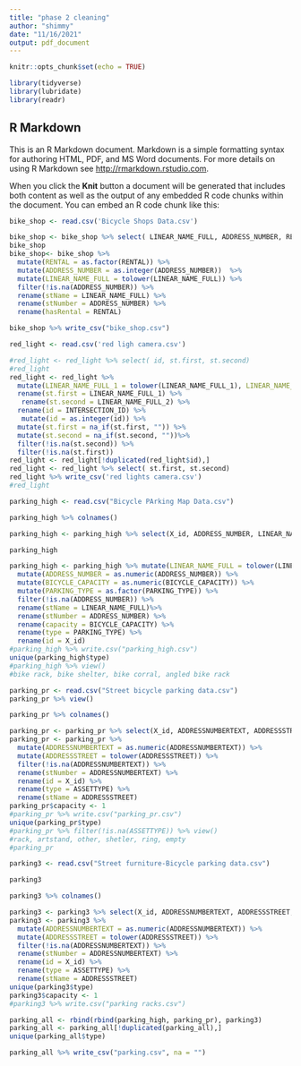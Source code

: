 ```yaml
---
title: "phase 2 cleaning"
author: "shimmy"
date: "11/16/2021"
output: pdf_document
---
```


```r
knitr::opts_chunk$set(echo = TRUE)
```

```r
library(tidyverse)
library(lubridate)
library(readr)
```

## R Markdown

This is an R Markdown document. Markdown is a simple formatting syntax for authoring HTML, PDF, and MS Word documents. For more details on using R Markdown see <http://rmarkdown.rstudio.com>.

When you click the **Knit** button a document will be generated that includes both content as well as the output of any embedded R code chunks within the document. You can embed an R code chunk like this:


```r
bike_shop <- read.csv('Bicycle Shops Data.csv')
```


```r

bike_shop <- bike_shop %>% select( LINEAR_NAME_FULL, ADDRESS_NUMBER, RENTAL)
bike_shop
bike_shop<- bike_shop %>% 
  mutate(RENTAL = as.factor(RENTAL)) %>% 
  mutate(ADDRESS_NUMBER = as.integer(ADDRESS_NUMBER))  %>%
  mutate(LINEAR_NAME_FULL = tolower(LINEAR_NAME_FULL)) %>%
  filter(!is.na(ADDRESS_NUMBER)) %>%
  rename(stName = LINEAR_NAME_FULL) %>%
  rename(stNumber = ADDRESS_NUMBER) %>%
  rename(hasRental = RENTAL) 

bike_shop %>% write_csv("bike_shop.csv")
```

```r
red_light <- read.csv('red ligh camera.csv')
```

```r
#red_light <- red_light %>% select( id, st.first, st.second)
#red_light
red_light <- red_light %>% 
  mutate(LINEAR_NAME_FULL_1 = tolower(LINEAR_NAME_FULL_1), LINEAR_NAME_FULL_2 = tolower(LINEAR_NAME_FULL_2)) %>%
  rename(st.first = LINEAR_NAME_FULL_1) %>%
   rename(st.second = LINEAR_NAME_FULL_2) %>%
  rename(id = INTERSECTION_ID) %>%
   mutate(id = as.integer(id)) %>%
  mutate(st.first = na_if(st.first, "")) %>%
  mutate(st.second = na_if(st.second, ""))%>%
  filter(!is.na(st.second)) %>%
  filter(!is.na(st.first))
red_light <- red_light[!duplicated(red_light$id),]
red_light <- red_light %>% select( st.first, st.second)
red_light %>% write_csv('red lights camera.csv')
#red_light
```


```r
parking_high <- read.csv("Bicycle PArking Map Data.csv")
```

```r
parking_high %>% colnames()

parking_high <- parking_high %>% select(X_id, ADDRESS_NUMBER, LINEAR_NAME_FULL, PARKING_TYPE, BICYCLE_CAPACITY)

parking_high

parking_high <- parking_high %>% mutate(LINEAR_NAME_FULL = tolower(LINEAR_NAME_FULL)) %>%
  mutate(ADDRESS_NUMBER = as.numeric(ADDRESS_NUMBER)) %>% 
  mutate(BICYCLE_CAPACITY = as.numeric(BICYCLE_CAPACITY)) %>%
  mutate(PARKING_TYPE = as.factor(PARKING_TYPE)) %>%
  filter(!is.na(ADDRESS_NUMBER)) %>%
  rename(stName = LINEAR_NAME_FULL)%>%
  rename(stNumber = ADDRESS_NUMBER) %>%
  rename(capacity = BICYCLE_CAPACITY) %>%
  rename(type = PARKING_TYPE) %>%
  rename(id = X_id)
#parking_high %>% write.csv("parking_high.csv")
unique(parking_high$type)
#parking_high %>% view()
#bike rack, bike shelter, bike corral, angled bike rack
```

```r
parking_pr <- read.csv("Street bicycle parking data.csv")
parking_pr %>% view()
```
```r
parking_pr %>% colnames()
```
```r
parking_pr <- parking_pr %>% select(X_id, ADDRESSNUMBERTEXT, ADDRESSSTREET,ASSETTYPE)
parking_pr <- parking_pr %>%
  mutate(ADDRESSNUMBERTEXT = as.numeric(ADDRESSNUMBERTEXT)) %>%
  mutate(ADDRESSSTREET = tolower(ADDRESSSTREET)) %>% 
  filter(!is.na(ADDRESSNUMBERTEXT)) %>%
  rename(stNumber = ADDRESSNUMBERTEXT) %>%
  rename(id = X_id) %>%
  rename(type = ASSETTYPE) %>%
  rename(stName = ADDRESSSTREET)
parking_pr$capacity <- 1
#parking_pr %>% write.csv("parking_pr.csv")
unique(parking_pr$type)
#parking_pr %>% filter(!is.na(ASSETTYPE)) %>% view()
#rack, artstand, other, shetler, ring, empty
#parking_pr

```

```r
parking3 <- read.csv("Street furniture-Bicycle parking data.csv")
```

```r
parking3 
```

```r
parking3 %>% colnames()
```


```r
parking3 <- parking3 %>% select(X_id, ADDRESSNUMBERTEXT, ADDRESSSTREET,ASSETTYPE)
parking3 <- parking3 %>%
  mutate(ADDRESSNUMBERTEXT = as.numeric(ADDRESSNUMBERTEXT)) %>%
  mutate(ADDRESSSTREET = tolower(ADDRESSSTREET)) %>% 
  filter(!is.na(ADDRESSNUMBERTEXT)) %>%
  rename(stNumber = ADDRESSNUMBERTEXT) %>%
  rename(id = X_id) %>%
  rename(type = ASSETTYPE) %>%
  rename(stName = ADDRESSSTREET)
unique(parking3$type)
parking3$capacity <- 1
#parking3 %>% write.csv("parking racks.csv")
```


```r
parking_all <- rbind(rbind(parking_high, parking_pr), parking3)
parking_all <- parking_all[!duplicated(parking_all),]
unique(parking_all$type)
```

```r
parking_all %>% write_csv("parking.csv", na = "")
```

